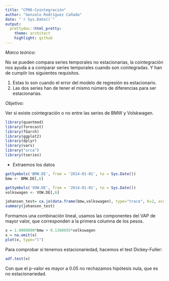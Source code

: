 ```yaml
---
title: "CP06-Cointegración"
author: "Gonzalo Rodríguez Cañada"
date: "`r Sys.Date()`"
output:
  prettydoc::html_pretty:
    theme: architect
    highlight: github
---
```

*Marco teórico:*

No se pueden compara series temporales no estacionarias, la cointegración nos ayuda a a comparar series temporales cuando son cointegradas. Y han de cumplir los siguientes requisitos.

1. Estas lo son cuando el error del modelo de regresión es estacionario.
2. Las dos series han de tener el mismo número de diferencias para ser estacionarias.

*Objetivo:*

Ver si existe cointegración o no entre las series de BMW y Volskwagen.

```r
library(quantmod)
library(forecast)
library(fGarch)
library(ggplot2)
library(dplyr)
library(vars)
library("urca")
library(tseries)
```

+ Extraemos los datos

```r
getSymbols('BMW.DE', from = '2014-01-01', to = Sys.Date())
bmw <- BMW.DE[,6]

getSymbols('VOW.DE', from = '2014-01-01', to = Sys.Date())
volkswagen <- VOW.DE[,6]
```

```r
johansen_test= ca.jo(data.frame(bmw,volkswagen), type="trace", K=2, ecdet="none", spec="longrun")
summary(johansen_test)
```

Formamos una combinación lineal,  usamos las componentes del VAP de mayor valor,  que corresponden a la primera columna de los pesos.

```r
x = 1.0000000*bmw + 0.1360693*volkswagen
x = na.omit(x)
plot(x, type="l")
```

Para comprobar si tenemos estacionariedad, hacemos el test Dickey-Fuller:

```r
adf.test(x)
```
Con que el p-valor es mayor a 0.05 no rechazamos hipótesis nula, que es no estacionariedad.